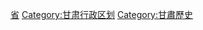 [[Category:中国各省行政区划史|省{{PAGENAME}}]]
[[Category:甘肃行政区划|Category:甘肃行政区划]]
[[Category:甘肅歷史|Category:甘肅歷史]]
